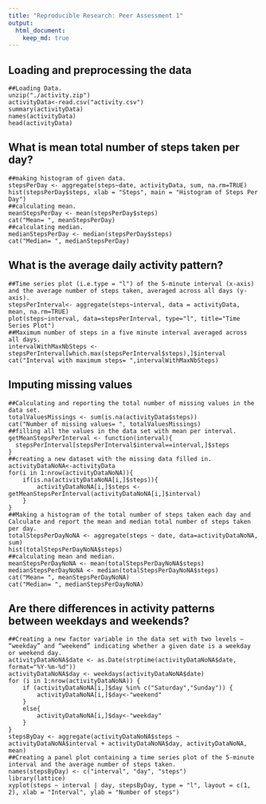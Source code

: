 ```yaml
---
title: "Reproducible Research: Peer Assessment 1"
output: 
  html_document:
    keep_md: true
---
```


## Loading and preprocessing the data

``` {recho="TRUE"}
##Loading Data.
unzip("./activity.zip")
activityData<-read.csv("activity.csv")
summary(activityData)
names(activityData)
head(activityData)
```

## What is mean total number of steps taken per day?

``` {recho="TRUE"}
##making histogram of given data.
stepsPerDay <- aggregate(steps~date, activityData, sum, na.rm=TRUE)
hist(stepsPerDay$steps, xlab = "Steps", main = "Histogram of Steps Per Day")
##calculating mean.
meanStepsPerDay <- mean(stepsPerDay$steps)
cat("Mean= ", meanStepsPerDay)
##calculating median.
medianStepsPerDay <- median(stepsPerDay$steps)
cat("Median= ", medianStepsPerDay)
```

## What is the average daily activity pattern?

``` {recho="TRUE"}
##Time series plot (i.e.type = "l") of the 5-minute interval (x-axis) and the average number of steps taken, averaged across all days (y-axis).
stepsPerInterval<- aggregate(steps~interval, data = activityData, mean, na.rm=TRUE)
plot(steps~interval, data=stepsPerInterval, type="l", title="Time Series Plot")
##Maximum number of steps in a five minute interval averaged across all days.
intervalWithMaxNbSteps <- stepsPerInterval[which.max(stepsPerInterval$steps),]$interval
cat("Interval with maximum steps= ",intervalWithMaxNbSteps)
```

## Imputing missing values

``` {recho="TRUE"}
##Calculating and reporting the total number of missing values in the data set.
totalValuesMissings <- sum(is.na(activityData$steps))
cat("Number of missing values= ", totalValuesMissings)
##filling all the values in the data set with mean per interval.
getMeanStepsPerInterval <- function(interval){
  stepsPerInterval[stepsPerInterval$interval==interval,]$steps
}
##creating a new dataset with the missing data filled in.
activityDataNoNA<-activityData
for(i in 1:nrow(activityDataNoNA)){
    if(is.na(activityDataNoNA[i,]$steps)){
        activityDataNoNA[i,]$steps <- getMeanStepsPerInterval(activityDataNoNA[i,]$interval)
    }
}
##Making a histogram of the total number of steps taken each day and Calculate and report the mean and median total number of steps taken per day.
totalStepsPerDayNoNA <- aggregate(steps ~ date, data=activityDataNoNA, sum)
hist(totalStepsPerDayNoNA$steps)
##calculating mean and median.
meanStepsPerDayNoNA <- mean(totalStepsPerDayNoNA$steps)
medianStepsPerDayNoNA <- median(totalStepsPerDayNoNA$steps)
cat("Mean= ", meanStepsPerDayNoNA)
cat("Median= ", medianStepsPerDayNoNA)
```

## Are there differences in activity patterns between weekdays and weekends?

``` {recho="TRUE"}
##Creating a new factor variable in the data set with two levels – “weekday” and “weekend” indicating whether a given date is a weekday or weekend day.
activityDataNoNA$date <- as.Date(strptime(activityDataNoNA$date, format="%Y-%m-%d"))
activityDataNoNA$day <- weekdays(activityDataNoNA$date)
for (i in 1:nrow(activityDataNoNA)) {
    if (activityDataNoNA[i,]$day %in% c("Saturday","Sunday")) {
        activityDataNoNA[i,]$day<-"weekend"
    }
    else{
        activityDataNoNA[i,]$day<-"weekday"
    }
}
stepsByDay <- aggregate(activityDataNoNA$steps ~ activityDataNoNA$interval + activityDataNoNA$day, activityDataNoNA, mean)
##Creating a panel plot containing a time series plot of the 5-minute interval and the average number of steps taken.
names(stepsByDay) <- c("interval", "day", "steps")
library(lattice)
xyplot(steps ~ interval | day, stepsByDay, type = "l", layout = c(1, 2), xlab = "Interval", ylab = "Number of steps")
```

